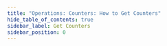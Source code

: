 ```yaml
---
title: "Operations: Counters: How to Get Counters"
hide_table_of_contents: true
sidebar_label: Get Counters
sidebar_position: 0
---
```





<LanguageSwitcher supportedLanguages={supportedLanguages} />

<LanguageContent language="csharp">
   <GetCountersCsharp />
</LanguageContent>

<LanguageContent language="java">
   <GetCountersJava />
</LanguageContent>


<!---
### Operations
- [What are Operations](../../../client-api/operations/what-are-operations)
- [Counter Batch Operation](../../../client-api/operations/counters/counter-batch)


-->